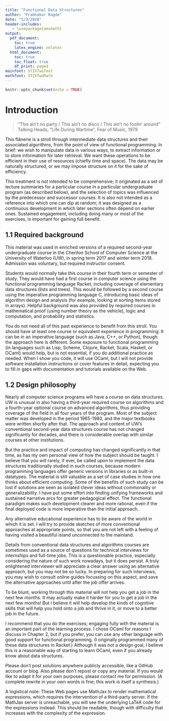 ```yaml
---
title: "Functional Data Structures"
author: "Prabhakar Ragde"
date: "5/3/2020"
header-includes:
   - \usepackage{amsmath}
output:
  pdf_document:
    toc: true
    latex_engine: xelatex
  html_document:
    toc: true
    toc_float: true
    df_print: paged
mainfont: STIXTwoText
mathfont: STIXTwoMath
---
```


```r
knitr::opts_chunk$set(echo = TRUE)
```

# Introduction

> "This ain’t no party / This ain’t no disco / This ain’t no foolin’ around"
> Talking Heads, "Life During Wartime", Fear of Music, 1979

This flânerie is a stroll through intermediate data structures and their associated algorithms, from the point of view of functional programming. In brief: we wish to manipulate data in various ways, to extract information or to store information for later retrieval. We want these operations to be efficient in their use of resources (chiefly time and space). The data may be naturally structured, or we may impose structure on it for the sake of efficiency.

This treatment is not intended to be comprehensive; it originated as a set of lecture summaries for a particular course in a particular undergraduate program (as described below), and the selection of topics was influenced by the predecessor and successor courses. It is also not intended as a reference into which one can dip at random; it was designed as a continuous development in which later sections often depend on earlier ones. Sustained engagement, including doing many or most of the exercises, is important for gaining full benefit.


## 1.1 Required background

This material was used in enriched versions of a required second-year undergraduate course in the Cheriton School of Computer Science at the University of Waterloo (UW), in spring term 2017 and winter term 2018. Admission was voluntary, but required instructor consent.

Students would normally take this course in their fourth term or semester of study. They would have had a first course in computer science using the functional programming language Racket, including coverage of elementary data structures (lists and trees). This would be followed by a second course using the imperative programming language C, introducing basic ideas of algorithm design and analysis (for example, looking at sorting items stored in arrays). Helpful background was also provided by required courses in mathematical proof (using number theory as the vehicle), logic and computation, and probability and statistics.

You do not need all of this past experience to benefit from this stroll. You should have at least one course or equivalent experience in programming. It can be in an imperative language (such as Java, C++, or Python), though the approach here is different. Some exposure to functional programming (in languages such as Lisp, Scheme, Clojure, Racket, Scala, Haskell, or OCaml) would help, but is not essential, if you do additional practice as needed. When I show you code, it will use OCaml, but I will not provide software installation instructions or cover features in detail, expecting you to fill in gaps with documentation and tutorials available on the Web.


## 1.2 Design philosophy

Nearly all computer science programs will have a course on data structures. UW is unusual in also having a third-year required course on algorithms and a fourth-year optional course on advanced algorithms, thus providing coverage of the field in all four years of the program. Most of the subject matter was developed in the period 1965-1980, and the major textbooks were written shortly after that. The approach and content of UW’s conventional second-year data structures course has not changed significantly for decades, and there is considerable overlap with similar courses at other institutions.

But the practice and impact of computing has changed significantly in that time, as has my own personal view of how the subject should be taught. I believe that you will rarely, if ever, be called upon to implement the data structures traditionally studied in such courses, because modern programming languages offer generic versions in libraries or as built-in datatypes. The material is still valuable as a set of case studies in how one thinks about efficient computing. Some of the benefits of such study can be lost if solutions are seen as isolated clever ideas without commonality or generalizability. I have put some effort into finding unifying frameworks and sustained narrative arcs for greater pedagogical effect. The functional paradigm makes such development clearer and more rational, even if the final deployed code is more imperative than the initial approach.

Any alternative educational experience has to be aware of the world in which it is set. I will try to provide sketches of more conventional approaches at appropriate points, so that you are not left with a feeling of having visited a beautiful island unconnected to the mainland.

Details from conventional data structures and algorithms courses are sometimes used as a source of questions for technical interviews for internships and full-time jobs. This is a questionable practice, especially considering the nature of such work nowadays, but it does persist. A truly enlightened interviewer will appreciate a clear answer using an alternative approach, but you may not be so lucky. In preparing for such interviews, you may wish to consult online guides focussing on this aspect, and save the alternative approaches until after the job offer arrives.

To be blunt, working through this material will not help you get a job in the next few months. It may actually make it harder for you to get a job in the next few months! But I believe it will help develop the kinds of cognitive skills that will help you hold onto a job and thrive in it, or move to a better job in the future.

I recommend that you do the exercises; engaging fully with the material is an important part of the learning process. I chose OCaml for reasons I discuss in Chapter 2, but if you prefer, you can use any other language with good support for functional programming. (I originally programmed many of these data structures in Racket.) Although it was not a design goal, I believe this is a reasonable way of starting to learn OCaml, even if you already know about data structures.

Please don’t post solutions anywhere publicly accessible, like a GitHub account or blog. Also please don’t repost or copy any material. If you would like to adapt it for your own purposes, please contact me for permission. (A complete rewrite in your own words is fine; this work is itself a synthesis.)

A logistical note: These Web pages use MathJax to render mathematical expressions, which requires the intervention of a third-party server. If the MathJax server is unreachable, you will see the underlying LaTeX code for the expressions instead. This should be readable, though with difficulty that increases with the complexity of the expression.